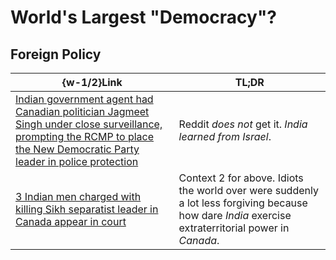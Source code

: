 #   World's Largest "Democracy"?

##  Foreign Policy

|  \{w-1/2\}Link  |  TL;DR  |
|  ----  |  ----  |
|  [Indian government agent had Canadian politician Jagmeet Singh under close surveillance, prompting the RCMP to place the New Democratic Party leader in police protection](https://old.reddit.com/r/worldnews/comments/1lapjzx/indian_government_agent_had_canadian_politician)  |  Reddit _does not_ get it. _India learned from Israel_.  |
|  [3 Indian men charged with killing Sikh separatist leader in Canada appear in court](https://apnews.com/article/sikh-leader-killed-canada-india-court-nijjar-7611e393e50324e1337637ec986fdec3)  |  Context 2 for above. Idiots the world over were suddenly a lot less forgiving because how dare _India_ exercise extraterritorial power in _Canada_.  |
